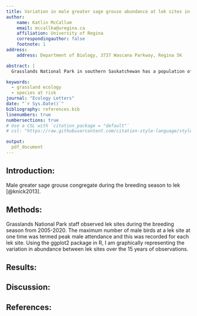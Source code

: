 ```yaml
---
title: Variation in male greater sage grouse abundance at lek sites in Grasslands National Park
author:
    name: Katlin McCallum
    email: mccallka@uregina.ca
    affiliation: University of Regina
    correspondingauthor: false
    footnote: 1
address:
    address: Department of Biology, 3737 Wascana Parkway, Regina SK

abstract: |
  Grasslands National Park in southern Saskatchewan has a population of greater sage grouse. Each spring, the male greater sage grouse congregate in groups at known locations to lek. These lek sites were monitored from 2007-2020 and the abundance of male birds was counted at each site. I am graphically illustrating the abundance trends over the years for each lek site.

keywords: 
  - grassland ecology
  - species at risk
journal: "Ecology Letters"
date: "`r Sys.Date()`"
bibliography: references.bib
linenumbers: true
numbersections: true
# Use a CSL with `citation_package = "default"`
# csl: "https://raw.githubusercontent.com/citation-style-language/styles/master/ecology-letters.csl"

output: 
  pdf_document
---
```


## Introduction:

Male greater sage grouse congregate during the breeding season to lek [@knick2013].

## Methods:

Grasslands National Park staff observed lek sites during the breeding season from 2005-2020. The maximum number of male birds at a lek site at one time was termed peak male attendance and this was recorded for each lek site. Using the ggplot2 package in R, I am graphically representing the variation in abundance between lek sites over the 15 years of observations.

## Results:

## Discussion:

## References:
